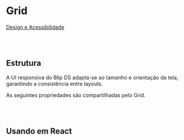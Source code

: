 
# Grid

[Design e Acessibilidade](https://www.figma.com/design/EkSnl6iMfe5FvjYJKmxatM/%5BDS%5D-1.24.2--Tokens?m=auto&node-id=6576-10706&t=jxyfkgsfiGXG1Cnn-1)


<br></br>

## Estrutura

A UI responsiva do Blip DS adapta-se ao tamanho e orientação da tela, garantindo a consistência entre layouts.

<Canvas of={GridStories.Properties}></Canvas>

<Meta isTemplate />

As seguintes propriedades são compartilhadas pelo Grid.

<Controls />

<br></br>

## Usando em React

<Source of={GridStories.FrameworkReact} />
